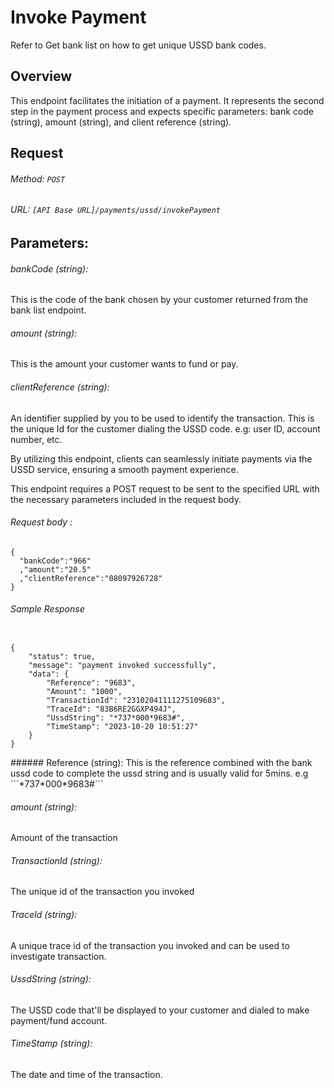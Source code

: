 # Invoke Payment

<Note title="INFO">
Refer to Get bank list on how to get unique USSD bank codes.
</Note>


## Overview

This endpoint facilitates the initiation of a payment. It represents the second step in the payment process and expects specific parameters: bank code (string), amount (string), and client reference (string).

## Request
###### Method: ```POST```
###### URL:  ```[API Base URL]/payments/ussd/invokePayment```

## Parameters:

###### bankCode (string): 
This is the code of the bank chosen by your customer returned from the bank list endpoint.

###### amount (string): 
This is the amount your customer wants to fund or pay.

###### clientReference (string): 
An identifier supplied by you to be used to identify the transaction. This is the unique Id for the customer                                       dialing the USSD code. e.g: user ID, account number, etc.


<Note title="INFO">
By utilizing this endpoint, clients can seamlessly initiate payments via the USSD service, ensuring a smooth payment experience.
</Note>

This endpoint requires a POST request to be sent to the specified URL with the necessary parameters included in the request body.

###### Request body :

```
{
  "bankCode":"966"
  ,"amount":"20.5"
  ,"clientReference":"08097926728"
}

```


<CodeGroup>

###### Sample Response
```

{
    "status": true,
    "message": "payment invoked successfully",
    "data": {
        "Reference": "9683",
        "Amount": "1000",
        "TransactionId": "23102041111275109683",
        "TraceId": "83B6RE2GGXP494J",
        "UssdString": "*737*000*9683#",
        "TimeStamp": "2023-10-20 10:51:27"
    }
}

```
</CodeGroup>
###### Reference (string): 
This is the reference combined with the bank ussd code to complete the ussd string and is usually valid for 5mins. e.g ```*737*000*9683#```

###### amount (string): 
Amount of the transaction

###### TransactionId (string): 
The unique id of the transaction you invoked

###### TraceId (string): 
A unique trace id of the transaction you invoked and can be used to investigate transaction.

###### UssdString (string): 
The USSD code that'll be displayed to your customer and dialed to make payment/fund account.

###### TimeStamp (string): 
The date and time of the transaction.




